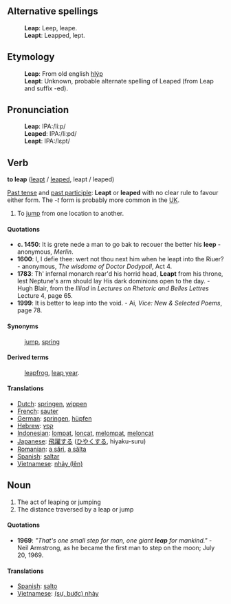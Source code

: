 ==Alternative spellings==
:'''Leap''': Leep, leape.
:'''Leapt''': Leapped, lept. 
==Etymology==
:'''Leap''': From old english [[hlýp]]
:'''Leapt''': Unknown, probable alternate spelling of Leaped (from Leap and suffix -ed). 

==Pronunciation==
:'''Leap''': IPA:/li&#720;p/
:'''Leaped''': IPA:/li&#720;pd/
:'''Leapt''': IPA:/l&#603;pt/ 

==Verb==

'''to leap''' ([[leapt]] / [[leaped]], leapt / leaped)

[[Past tense]] and [[past participle]]: '''Leapt''' or '''leaped''' with no clear rule to favour either form.  The ''-t'' form is probably more common in the [[United Kingdom|UK]].

#To [[jump]] from one location to another.

====Quotations====
* '''c. 1450''': It is grete nede a man to go bak to recouer the better his '''leep''' - anonymous, ''Merlin''.
* '''1600''': I, I defie thee: wert not thou next him when he leapt into the Riuer? - anonymous, ''The wisdome of Doctor Dodypoll'', Act 4.
* '''1783''': Th' infernal monarch rear'd his horrid head, '''Leapt''' from his throne, lest Neptune's arm should lay His dark dominions open to the day. - Hugh Blair, from the ''Illiad'' in ''Lectures on Rhetoric and Belles Lettres'' Lecture 4, page 65.
* '''1999''': It is better to leap into the void.  - Ai, ''Vice: New & Selected Poems'', page 78. 
====Synonyms====
: [[jump]], [[spring]]

====Derived terms====
: [[leapfrog]], [[leap year]].

====Translations====
*[[Dutch]]: [[springen]], [[wippen]]
*[[French]]: [[sauter]]
*[[German]]: [[springen]], [[hüpfen]]
*[[Hebrew]]: [[קפץ]]
*[[Indonesian]]: [[lompat]], [[loncat]], [[lompat|melompat]], [[loncat|meloncat]]
*[[Japanese]]: [[飛躍]]する ([[ひやく]]する, hiyaku-suru)
*[[Romanian]]: [[a sări]], [[a sălta]]
*[[Spanish]]: [[saltar]]
*[[Vietnamese]]: [[nhảy|nhảy (lên)]]

==Noun==
#The act of leaping or jumping
#The distance traversed by a leap or jump
====Quotations====
* '''1969''': ''"That's one small step for man, one giant '''leap''' for mankind."'' - Neil Armstrong, as he became the first man to step on the moon; July 20, 1969.
====Translations====
*[[Spanish]]: [[salto]]
*[[Vietnamese]]: [[nhảy|(sự, bước) nhảy]]
